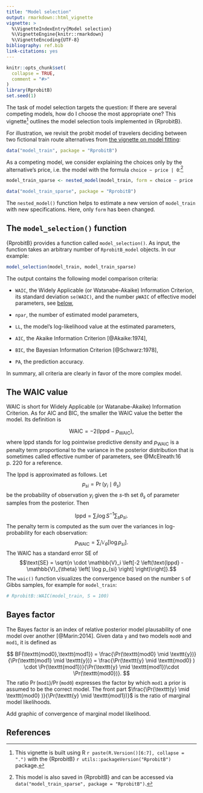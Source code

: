 ```yaml
---
title: "Model selection"
output: rmarkdown::html_vignette
vignette: >
  %\VignetteIndexEntry{Model selection}
  %\VignetteEngine{knitr::rmarkdown}
  %\VignetteEncoding{UTF-8}
bibliography: ref.bib
link-citations: yes
---
```


```r
knitr::opts_chunk$set(
  collapse = TRUE,
  comment = "#>"
)
library(RprobitB)
set.seed(1)
```

The task of model selection targets the question: If there are several competing models, how do I choose the most appropriate one? This vignette^[This vignette is built using R `r paste(R.Version()[6:7], collapse = ".")` with the {RprobitB} `r utils::packageVersion("RprobitB")` package.] outlines the model selection tools implemented in {RprobitB}.

For illustration, we revisit the probit model of travelers deciding between two fictional train route alternatives from [the vignette on model fitting](https://loelschlaeger.de/RprobitB/articles/v03_model_fitting.html):

```r
data("model_train", package = "RprobitB")
```

As a competing model, we consider explaining the choices only by the alternative's price, i.e. the model with the formula `choice ~ price | 0`:^[This model is also saved in {RprobitB} and can be accessed via `data("model_train_sparse", package = "RprobitB")`.]

```r
model_train_sparse <- nested_model(model_train, form = choice ~ price | 0)
```

```r
data("model_train_sparse", package = "RprobitB")
```

The `nested_model()` function helps to estimate a new version of `model_train` with new specifications. Here, only `form` has been changed.

## The `model_selection()` function

{RprobitB} provides a function called `model_selection()`. As input, the function takes an arbitrary number of `RprobitB_model` objects. In our example:

```r
model_selection(model_train, model_train_sparse)
```

The output contains the following model comparison criteria:

- `WAIC`, the Widely Applicable (or Watanabe-Akaike) Information Criterion, its standard deviation `se(WAIC)`, and the number `pWAIC` of effective model parameters, see [below](#the-waic-value),

- `npar`, the number of estimated model parameters,

- `LL`, the model's log-likelihood value at the estimated parameters,

- `AIC`, the Akaike Information Criterion [@Akaike:1974],

- `BIC`, the Bayesian Information Criterion [@Schwarz:1978],

- `PA`, the prediction accuracy.

In summary, all criteria are clearly in favor of the more complex model.

## The WAIC value

WAIC is short for Widely Applicable (or Watanabe-Akaike) Information Criterion. As for AIC and BIC, the smaller the WAIC value the better the model. Its definition is

$$\text{WAIC} = -2 ( \text{lppd} - p_\text{WAIC} ),$$
where $\text{lppd}$ stands for log pointwise predictive density and $p_\text{WAIC}$ is a penalty term proportional to the variance in the posterior distribution that is sometimes called effective number of parameters, see @McElreath:16 p. 220 for a reference.

The $\text{lppd}$ is approximated as follows. Let $$p_{si} = \Pr(y_i\mid \theta_s)$$ be the probability of observation $y_i$ given the $s$-th set $\theta_s$ of parameter samples from the posterior. Then

$$\text{lppd} = \sum_i \log S^{-1} \sum_s p_{si}.$$
The penalty term is computed as the sum over the variances in log-probability for each observation:
$$p_\text{WAIC} = \sum_i \mathbb{V}_{\theta} \left[ \log p_{si} \right]. $$
The $\text{WAIC}$ has a standard error $\text{SE}$ of
$$\text{SE} = \sqrt{n \cdot \mathbb{V}_i \left[-2 \left(\text{lppd} - \mathbb{V}_{\theta} \left[ \log p_{si} \right] \right)\right]}.$$
The `waic()` function visualizes the convergence based on the number `S` of Gibbs samples, for example for `model_train`:

```r
# RprobitB::WAIC(model_train, S = 100)
```

## Bayes factor

The Bayes factor is an index of relative posterior model plausability of one model over another [@Marin:2014]. Given data $\texttt{y}$ and two models $\texttt{mod0}$ and $\texttt{mod1}$, it is defined as

$$
BF(\texttt{mod0},\texttt{mod1}) = \frac{\Pr(\texttt{mod0} \mid \texttt{y})}{\Pr(\texttt{mod1} \mid \texttt{y})} = \frac{\Pr(\texttt{y} \mid \texttt{mod0} ) \cdot \Pr(\texttt{mod1})}{\Pr(\texttt{y} \mid \texttt{mod1})\cdot \Pr(\texttt{mod0})}.
$$
The ratio $\Pr(\texttt{mod1}) / \Pr(\texttt{mod0})$ expresses the factor by which $\texttt{mod1}$ a prior is assumed to be the correct model. The front part $\frac{\Pr(\texttt{y} \mid \texttt{mod0} )}{\Pr(\texttt{y} \mid \texttt{mod1})}$ is the ratio of marginal model likelihoods.

Add graphic of convergence of marginal model likelihood.

## References

